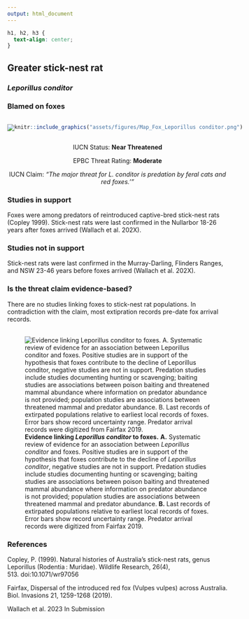 ```yaml
---
output: html_document
---
```

```css
h1, h2, h3 {
  text-align: center;
}
```

## **Greater stick-nest rat**
### *Leporillus conditor*
### Blamed on foxes

:::: {style="display: flex;"}

[![](assets/photos/Leporillus conditor.png)](https://www.inaturalist.org/photos/470262?size=original)

::: {}

:::

::: {}
  ```r
  knitr::include_graphics("assets/figures/Map_Fox_Leporillus conditor.png")
  ```
:::

::::
<center>
IUCN Status: **Near Threatened**

EPBC Threat Rating: **Moderate**

IUCN Claim: *"The major threat for L. conditor is predation by feral cats and red foxes.'"*

</center>

### Studies in support

Foxes were among predators of reintroduced captive-bred stick-nest rats (Copley 1999). Stick-nest rats were last confirmed in the Nullarbor 18-26 years after foxes arrived (Wallach et al. 202X).

### Studies not in support

Stick-nest rats were last confirmed in the Murray-Darling, Flinders Ranges, and NSW 23-46 years before foxes arrived (Wallach et al. 202X).

### Is the threat claim evidence-based?

There are no studies linking foxes to stick-nest rat populations. In contradiction with the claim, most extipration records pre-date fox arrival records.
<br>
<br>

![**Evidence linking *Leporillus conditor* to foxes.** **A.** Systematic review of evidence for an association between *Leporillus conditor* and foxes. Positive studies are in support of the hypothesis that foxes contribute to the decline of *Leporillus conditor*, negative studies are not in support. Predation studies include studies documenting hunting or scavenging; baiting studies are associations between poison baiting and threatened mammal abundance where information on predator abundance is not provided; population studies are associations between threatened mammal and predator abundance. **B.** Last records of extirpated populations relative to earliest local records of foxes. Error bars show record uncertainty range. Predator arrival records were digitized from Fairfax 2019.](assets/figures/Main_Evidence_Fox_Leporillus conditor.png)

### References

Copley, P. (1999). Natural histories of Australia’s stick-nest rats, genus Leporillus (Rodentia : Muridae). Wildlife Research, 26(4), 513. doi:10.1071/wr97056

Fairfax, Dispersal of the introduced red fox (Vulpes vulpes) across Australia. Biol. Invasions 21, 1259-1268 (2019).

Wallach et al. 2023 In Submission

